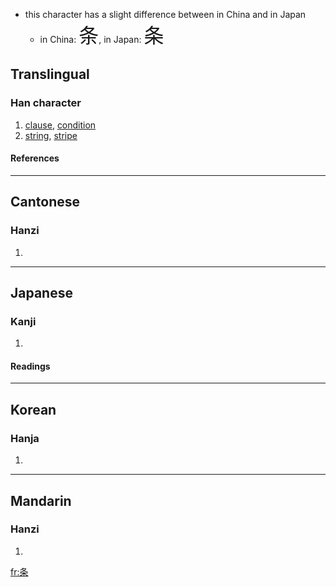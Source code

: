 *this character has a slight difference between in China and in Japan
**in China: <font size="6"><font lang="zh">条</font></font>, in Japan: <font size="6"><font lang="ja">条</font></font>
{{see|條}}

==Translingual==
===Han character===
{{Han char|rn=75|rad=木|as=03|sn=7|four=|canj=竹水木 (HED)}}
# [[clause]], [[condition]]
# [[string]], [[stripe]]
====References====
{{Han ref|kx=0513.011|dkj=14486|hdz=21161.080|uh=6761|ud=26465}}

----
==Cantonese==
===Hanzi===
{{yue-hanzi|jyut=|y=tiu4}}
# {{defn|Cantonese}}

----
==Japanese==
===Kanji===
{{ja-kanji|grade=|rs=木03}}
# {{defn|Japanese}} 
====Readings====
{{ja-readings|on=[[じょう]] (jō)|kun=[[えだ]] (eda), [[すじ]] (suji)}}

----
==Korean==
===Hanja===
{{ko-hanja|hangeul=조|eumhun=|rv=jo|mr=cho|y=co}}
# {{defn|Korean}}

----
==Mandarin==
===Hanzi===
{{cmn-hanzi|tra=條|pin=[[lài]] (lai4), [[tiáo]] (tiao2)|wg=lai<sup>4</sup>, t'iao<sup>2</sup>}}
# {{defn|Mandarin}}

[[fr:条]]